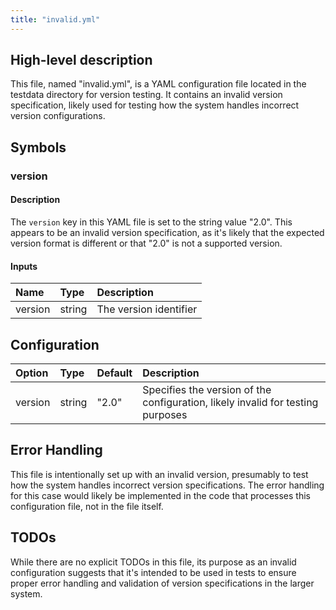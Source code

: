 ```yaml
---
title: "invalid.yml"
---
```


## High-level description
This file, named "invalid.yml", is a YAML configuration file located in the testdata directory for version testing. It contains an invalid version specification, likely used for testing how the system handles incorrect version configurations.

## Symbols

### version
#### Description
The `version` key in this YAML file is set to the string value "2.0". This appears to be an invalid version specification, as it's likely that the expected version format is different or that "2.0" is not a supported version.

#### Inputs
| Name | Type | Description |
|:-----|:-----|:------------|
| version | string | The version identifier |

## Configuration
| Option | Type | Default | Description |
|:-------|:-----|:--------|:------------|
| version | string | "2.0" | Specifies the version of the configuration, likely invalid for testing purposes |

## Error Handling
This file is intentionally set up with an invalid version, presumably to test how the system handles incorrect version specifications. The error handling for this case would likely be implemented in the code that processes this configuration file, not in the file itself.

## TODOs
While there are no explicit TODOs in this file, its purpose as an invalid configuration suggests that it's intended to be used in tests to ensure proper error handling and validation of version specifications in the larger system.